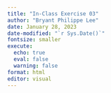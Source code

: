 ```yaml
---
title: "In-Class Exercise 03"
author: "Bryant Philippe Lee"
date: January 28, 2023
date-modified: "`r Sys.Date()`"
fontsize: smaller
execute: 
  echo: true
  eval: false
  warning: false
format: html
editor: visual
---
```

